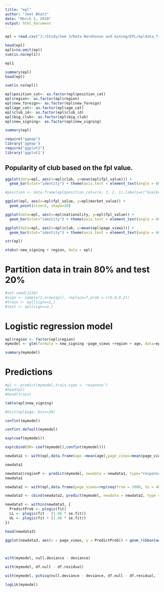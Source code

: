 ```yaml
---
title: "epl"
author: "Jeet Bhatt"
date: "March 1, 2018"
output: html_document
---
```



```r
epl = read.csv("J:/Study/Sem 3/Data Warehouse and mining/EPL/epldata_final.csv")

head(epl)
epl1=na.omit(epl)
sum(is.na(epl1))

epl1
```

```r
summary(epl)
head(epl)
```

```r
sum(is.na(epl))
```


```r
epl$position_cat<- as.factor(epl$position_cat)
epl$region<- as.factor(epl$region)
epl$new_foreign<- as.factor(epl$new_foreign)
epl$age_cat<- as.factor(epl$age_cat)
epl$club_id<- as.factor(epl$club_id)
epl$big_club<- as.factor(epl$big_club)
epl$new_signing<- as.factor(epl$new_signing)
```


```r
summary(epl)
```

```r
require("ggmap")
library('ggmap')
require("ggplot2")
library('ggplot2')
```



## Popularity of club based on the fpl value.

```r
ggplot(data=epl, aes(x=epl$club, y=mean(epl$fpl_value))) +
  geom_bar(stat="identity") + theme(axis.text = element_text(angle = 60, hjust = 1))
```


```r
#position <- data.frame(epl$position_cat=c(4, 3, 2, 1),labels=c("Goalkeeper", "Defence", "Midfield", "Attacker"))
```




```r
ggplot(epl, aes(x=epl$fpl_value, y=epl$market_value)) +
  geom_point(size=2, shape=20)
```


```r
ggplot(data=epl, aes(x=epl$nationality, y=epl$fpl_value)) +
  geom_bar(stat="identity") + theme(axis.text = element_text(angle = 60, hjust = 1))
```



```r
ggplot(data=epl, aes(x=epl$club, y=mean(epl$page_views))) +
  geom_bar(stat="identity") + theme(axis.text = element_text(angle = 60, hjust = 1))
```


```r
str(epl)
```


```r
xtabs(~new_signing + region, data = epl)
```


# Partition data in train 80% and test 20%

```r
#set.seed(1234)
#sign <- sample(2,nrow(epl), replace=T,prob = c(0.8,0.2))
#train <- epl[sign==1,]
#test <- epl[sign==2,]

```

# Logistic regression model
```r
epl$region <- factor(epl$region)
mymodel <- glm(formula = new_signing ~page_views +region + age, data=epl, family = binomial)
```


```r
summary(mymodel)
```

# Predictions
```r
#p1 <- predict(mymodel,train,type = 'response')
#head(p1)
#head(train)
```

```r
table(epl$new_signing)
```

```r
#hist(epl$age, bins=30)
```


```r
confint(mymodel)
```

```r
confint.default(mymodel)
```


```r
exp(coef(mymodel))
```

```r
exp(cbind(OR= coef(mymodel),confint(mymodel)))
```

```r
newdata1 <- with(epl,data.frame(age =mean(age),page_views=mean(page_views),region = factor(1:4)))
```

```r
newdata1
```

```r
newdata1$regionP <- predict(mymodel, newdata = newdata1, type="response")
newdata1
```

```r
newdata2 <- with(epl,data.frame(page_views=rep(seq(from = 1000, to = 4000, length.out = 100),4), age = mean(age), region = factor(rep(1:4, each = 100))))
```

```r
newdata3 <- cbind(newdata2, predict(mymodel, newdata = newdata2, type = "link", se = TRUE))

newdata3 <- within(newdata3, {
  PredictProb <- plogis(fit)
  LL <- plogis(fit - (1.96 * se.fit))
  UL <- plogis(fit + (1.96 * se.fit))
})

head(newdata3)

```


```r
ggplot(newdata3, aes(x = page_views, y = PredictProb)) + geom_ribbon(aes(ymin = LL,
                                                                         ymax = UL, fill = region), alpha = 0.2) + geom_line(aes(colour = region),
                                                                                                                             size = 1)
```

```r
with(mymodel, null.deviance - deviance)
```

```r
with(mymodel, df.null - df.residual)
```

```r
with(mymodel, pchisq(null.deviance - deviance, df.null - df.residual, lower.tail = FALSE))
```

```r
logLik(mymodel)
```

